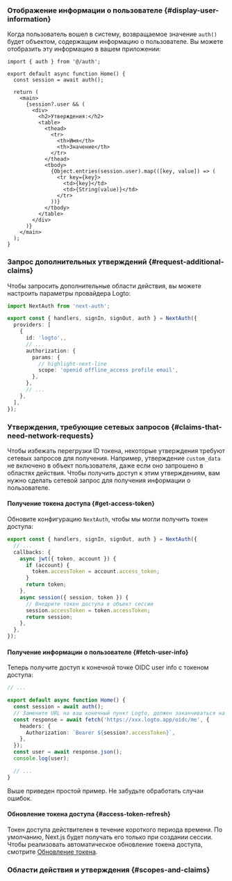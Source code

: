
### Отображение информации о пользователе \{#display-user-information}

Когда пользователь вошел в систему, возвращаемое значение `auth()` будет объектом, содержащим информацию о пользователе. Вы можете отобразить эту информацию в вашем приложении:

```tsx title="app/page.tsx"
import { auth } from '@/auth';

export default async function Home() {
  const session = await auth();

  return (
    <main>
      {session?.user && (
        <div>
          <h2>Утверждения:</h2>
          <table>
            <thead>
              <tr>
                <th>Имя</th>
                <th>Значение</th>
              </tr>
            </thead>
            <tbody>
              {Object.entries(session.user).map(([key, value]) => (
                <tr key={key}>
                  <td>{key}</td>
                  <td>{String(value)}</td>
                </tr>
              ))}
            </tbody>
          </table>
        </div>
      )}
    </main>
  );
}
```

### Запрос дополнительных утверждений \{#request-additional-claims}

<FindUserInfoMissing method="auth()" />

<ScopesAndClaimsIntroduction hideDefaultScopes />

Чтобы запросить дополнительные области действия, вы можете настроить параметры провайдера Logto:

```ts title="./auth.ts"
import NextAuth from 'next-auth';

export const { handlers, signIn, signOut, auth } = NextAuth({
  providers: [
    {
      id: 'logto',,
      // ...
      authorization: {
        params: {
          // highlight-next-line
          scope: 'openid offline_access profile email',
        },
      },
      // ...
    },
  ],
});
```

### Утверждения, требующие сетевых запросов \{#claims-that-need-network-requests}

Чтобы избежать перегрузки ID токена, некоторые утверждения требуют сетевых запросов для получения. Например, утверждение `custom_data` не включено в объект пользователя, даже если оно запрошено в областях действия. Чтобы получить доступ к этим утверждениям, вам нужно сделать сетевой запрос для получения информации о пользователе.

#### Получение токена доступа \{#get-access-token}

Обновите конфигурацию `NextAuth`, чтобы мы могли получить токен доступа:

```ts title="./auth.ts"
export const { handlers, signIn, signOut, auth } = NextAuth({
  // ...
  callbacks: {
    async jwt({ token, account }) {
      if (account) {
        token.accessToken = account.access_token;
      }
      return token;
    },
    async session({ session, token }) {
      // Внедрите токен доступа в объект сессии
      session.accessToken = token.accessToken;
      return session;
    },
  },
});
```

#### Получение информации о пользователе \{#fetch-user-info}

Теперь получите доступ к конечной точке OIDC user info с токеном доступа:

```ts title="./app/page.tsx"
// ...

export default async function Home() {
  const session = await auth();
  // Замените URL на ваш конечный пункт Logto, должен заканчиваться на `/oidc/me`
  const response = await fetch('https://xxx.logto.app/oidc/me', {
    headers: {
      Authorization: `Bearer ${session?.accessToken}`,
    },
  });
  const user = await response.json();
  console.log(user);

  // ...
}
```

Выше приведен простой пример. Не забудьте обработать случаи ошибок.

#### Обновление токена доступа \{#access-token-refresh}

Токен доступа действителен в течение короткого периода времени. По умолчанию, Next.js будет получать его только при создании сессии. Чтобы реализовать автоматическое обновление токена доступа, смотрите [Обновление токена](https://next-auth.js.org/v3/tutorials/refresh-token-rotation).

### Области действия и утверждения \{#scopes-and-claims}

<ScopesAndClaims />
